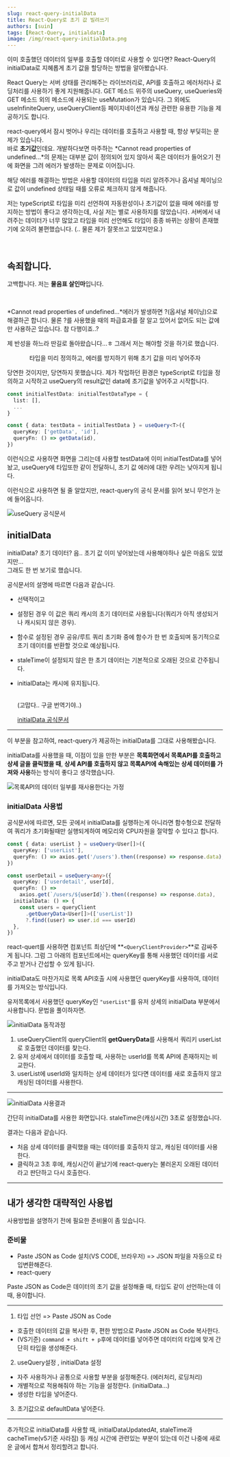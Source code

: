 ```yaml
---
slug: react-query-initialData
title: React-Query로 초기 값 빌려쓰기
authors: [suin]
tags: [React-Query, initialdata]
image: /img/react-query-initialData.png
---
```


이미 호출했던 데이터의 일부를 호출할 데이터로 사용할 수 있다면? React-Query의 initialData로 지혜롭게 초기 값을 할당하는 방법을 알아봤습니다.

<!--truncate-->

<ThumNailImage
  src='/img/react-query-initialData.png'
  alt='initialdata 이미지'
/>

React Query는 서버 상태를 관리해주는 라이브러리로, API를 호출하고 에러처리나
로딩처리를 사용하기 좋게 지원해줍니다. GET 메소드 위주의 useQuery, useQueries와 GET 메소드 외의 메소드에 사용되는
useMutation가 있습니다. 그 외에도 useInfiniteQuery, useQueryClient등 페이지네이션과 캐싱 관련한 유용한
기능을 제공하기도 합니다.

react-query에서 잠시 벗어나 우리는 데이터를 호출하고 사용할 때, 항상 부딪히는 문제가 있습니다.<br/>
바로 **초기값**인데요. 개발하다보면 마주하는 *Cannot read properties of undefined...*의 문제는 대부분 값이 정의되어 있지 않아서 혹은 데이터가 들어오기 전에 화면을 그려 에러가 발생하는 문제로 이어집니다.

해당 에러를 해결하는 방법은 사용할 데이터의 타입을 미리 알려주거나 옵셔널 체이닝으로 값이 undefined 상태일 때를 오류로 체크하지 않게 해줍니다.

저는 typeScript로 타입을 미리 선언하여 자동완성이나 초기값이 없을 때에 에러를 방지하는 방법이 좋다고 생각하는데, 사실 저는 별로 사용하지를 않았습니다. 서버에서 내려주는 데이터가 너무 많았고 타입을 미리 선언해도 타입이 종종 바뀌는 상황이 존재했기에 오히려 불편했습니다. (.. 물론 제가 잘못쓰고 있었지만요.)

<br />

## 속죄합니다.

고백합니다. 저는 **물음표 살인마**입니다.

<br />

*Cannot read properties of undefined...*에러가 발생하면 ?(옵셔널 체이닝)으로 해결하곤
합니다. 물론 ?를 사용했을 때의 파급효과를 잘 알고 있어서 없어도 되는 값에만 사용하곤
있습니다. 참 다행이죠..?

제 반성을 하느라 딴길로 돌아왔습니다...ㅎ 그래서 저는 해야할 것을 하기로 했습니다.

<Center>
  타입을 미리 정의하고, 에러를 방지하기 위해 초기 값을 미리 넣어주자
</Center>

당연한 것이지만, 당연하지 못했습니다. 제가 작업하던 환경은 typeScript로 타입을 정의하고 시작하고 useQuery의 result값인 data에 초기값을 넣어주고 시작합니다.

```ts
const initialTestData: initialTestDataType = {
  list: [],
  ...
}

const { data: testData = initialTestData } = useQuery<T>({
  queryKey: ['getData', 'id'],
  queryFn: () => getData(id),
})
```

이런식으로 사용하면 화면을 그리는데 사용할 testData에 이미 initialTestData를 넣어놨고, useQuery에 타입또한 같이 전달하니, 초기 값 에러에 대한 우려는 낮아지게 됩니다.

이런식으로 사용하면 될 줄 알았지만, react-query의 공식 문서를 읽어 보니 무언가 눈에 들어옵니다.

<Image url='/img/initialdata-data1-1.png' title='useQuery 공식문서' />

## initialData

initialData? 초기 데이터? 음.. 초기 값 이미 넣어놨는데 사용해야하나 싶은 마음도 있었지만...<br/>
그래도 한 번 보기로 했습니다.

공식문서의 설명에 따르면 다음과 같습니다.

- 선택적이고
- 설정된 경우 이 값은 쿼리 캐시의 초기 데이터로 사용됩니다(쿼리가 아직 생성되거나 캐시되지 않은 경우).
- 함수로 설정된 경우 공유/루트 쿼리 초기화 중에 함수가 한 번 호출되며 동기적으로 초기 데이터를 반환할 것으로 예상됩니다.
- staleTime이 설정되지 않은 한 초기 데이터는 기본적으로 오래된 것으로 간주됩니다.
- initialData는 캐시에 유지됩니다.

  <br />
  (고맙다.. 구글 번역기야..)

  [initialData 공식문서](https://tanstack.com/query/latest/docs/react/guides/initial-query-data#using-initialdata-to-prepopulate-a-query)

---

이 부분을 참고하여, react-query가 제공하는 initialData를 그대로 사용해봤습니다.

initialData를 사용했을 때, 이점이 있을 만한 부분은 **목록화면에서 목록API를 호출하고 상세 글을 클릭했을 때**, **상세 API를 호출하지 않고 목록API에 속해있는 상세 데이터를 가져와 사용**하는 방식이 좋다고 생각했습니다.

<Image
  url='/img/initialdata-data1.png'
  title='목록API의 데이터 일부를 재사용한다는 가정'
/>

### initialData 사용법

공식문서에 따르면, 모든 곳에서 initialData를 실행하는게 아니라면 함수형으로 전달하여 쿼리가 초기화될때만 실행되게하여 메모리와 CPU자원을 절약할 수 있다고 합니다.

```ts title="유저 목록" {2}
const { data: userList } = useQuery<User[]>({
  queryKey: ['userList'],
  queryFn: () => axios.get('/users').then((response) => response.data),
})
```

```ts title="유저 상세" {5-8}
const userDetail = useQuery<any>({
  queryKey: ['userdetail', userId],
  queryFn: () =>
    axios.get(`/users/${userId}`).then((response) => response.data),
  initialData: () => {
    const users = queryClient
      .getQueryData<User[]>(['userList'])
      ?.find((user) => user.id === userId)
  },
})
```

react-quert를 사용하면 컴포넌트 최상단에 **`<QueryClientProvider>`**로 감싸주게 됩니다. 그럼 그 아래의 컴포넌트에서는 queryKey를 통해 사용했던 데이터를 서로 주고 받거나 간섭할 수 있게 됩니다.

initialData도 마찬가지로 목록 API호출 시에 사용했던 queryKey를 사용하여, 데이터를 가져오는 방식입니다.

유저목록에서 사용했던 queryKey인 `"userList"`를 유저 상세의 initialData 부분에서 사용합니다.
문법을 풀이하자면.

<Image url='/img/initialdata-data2.png' title='initialData 동작과정' />

1. useQueryClient의 queryClient의 **getQueryData**를 사용해서 쿼리키 userList로 호출했던 데이터를 찾는다.
2. 유저 상세에서 데이터를 호출할 때, 사용하는 userId를 목록 API에 존재하지는 비교한다.
3. userList에 userId와 일치하는 상세 데이터가 있다면 데이터를 새로 호출하지 않고 캐싱된 데이터를 사용한다.

---

<Image url='/img/initialdata-result.gif' title='initialData 사용결과' />

간단히 initialData를 사용한 화면입니다.
staleTime은(캐싱시간) 3초로 설정했습니다.

결과는 다음과 같습니다.

- 처음 상세 데이터를 클릭했을 때는 데이터를 호출하지 않고, 캐싱된 데이터를 사용한다.
- 클릭하고 3초 후에, 캐싱시간이 끝났기에 react-query는 불러온지 오래된 데이터라고 판단하고 다시 호출한다.

---

## 내가 생각한 대략적인 사용법

사용방법을 설명하기 전에 필요한 준비물이 좀 있습니다.

### 준비물

- Paste JSON as Code 설치(VS CODE, 브라우저) => JSON 파일을 자동으로 타입변환해준다.
- react-query

Paste JSON as Code은 데이터의 초기 값을 설정해줄 때, 타입도 같이 선언하는데 이때, 용이합니다.

---

1. 타입 선언 => Paste JSON as Code

- 호출한 데이터의 값을 복사한 후, 편한 방법으로 Paste JSON as Code 복사한다.
- (VS기준) `command + shift + p`후에 데이터를 넣어주면 데이터의 타입에 맞게 간단히 타입을 생성해준다.

2. useQuery설정 , initialData 설정

- 자주 사용하거나 공통으로 사용할 부분을 설정해준다. (에러처리, 로딩처리)
- 개별적으로 적용해줘야 하는 기능을 설정한다. (initialData...)
- 생성한 타입을 넣어준다.

3. 초기값으로 defaultData 넣어준다.

---

추가적으로 initialData를 사용할 때, initialDataUpdatedAt, staleTime과 cacheTime(v5기준 사라짐) 등 캐싱 시간에 관련있는 부분이 있는데 이건 나중에 새로운 글에서 합쳐서 정리할려고 합니다.
